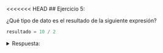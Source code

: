 <<<<<<< HEAD
## Ejercicio 5:

¿Qué tipo de dato es el resultado de la siguiente expresión?

```python
resultado = 10 / 2
```
<details>
<summary>Respuesta:</summary>
El resultado es de tipo `float` (número de punto flotante), ya que la división produce un valor decimal.
=======
## Ejercicio 5:

¿Qué tipo de dato es el resultado de la siguiente expresión?

```python
resultado = 10 / 2
```
<details>
<summary>Respuesta:</summary>
El resultado es de tipo `float` (número de punto flotante), ya que la división produce un valor decimal.
>>>>>>> e8ed08b1a5bbe1e369719187cfc4de7f7e2a41a9
</details>